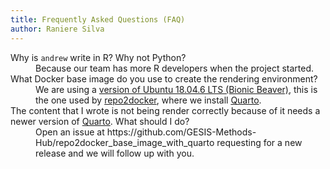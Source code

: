 ```yaml
---
title: Frequently Asked Questions (FAQ)
author: Raniere Silva
---
```


Why is `andrew` write in R? Why not Python?
:   Because our team has more R developers when the project started.

What Docker base image do you use to create the rendering environment?
:   We are using a [version of Ubuntu 18.04.6 LTS (Bionic Beaver)](https://hub.docker.com/_/buildpack-deps), this is the one used by [repo2docker](https://github.com/jupyterhub/repo2docker), where we install [Quarto](https://quarto.org/).

The content that I wrote is not being render correctly because of it needs a newer version of [Quarto](https://quarto.org/). What should I do?
:   Open an issue at https://github.com/GESIS-Methods-Hub/repo2docker_base_image_with_quarto requesting for a new release and we will follow up with you.
